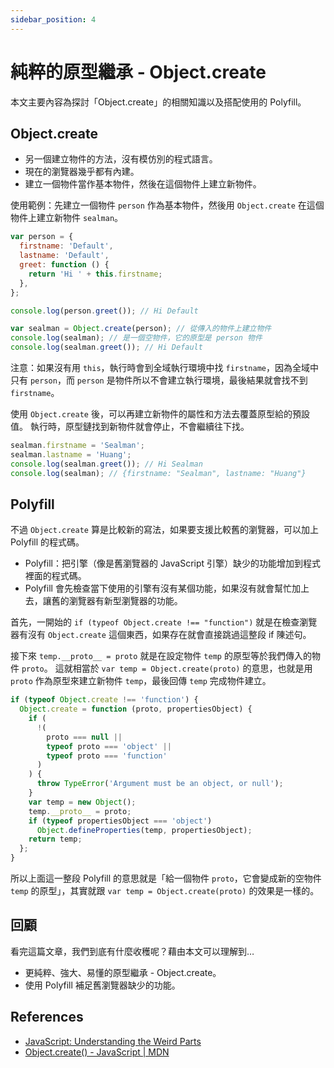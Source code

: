```yaml
---
sidebar_position: 4
---
```


# 純粹的原型繼承 - Object.create

本文主要內容為探討「Object.create」的相關知識以及搭配使用的 Polyfill。

## Object.create

- 另一個建立物件的方法，沒有模仿別的程式語言。
- 現在的瀏覽器幾乎都有內建。
- 建立一個物件當作基本物件，然後在這個物件上建立新物件。

使用範例：先建立一個物件 `person` 作為基本物件，然後用 `Object.create` 在這個物件上建立新物件 `sealman`。

```javascript
var person = {
  firstname: 'Default',
  lastname: 'Default',
  greet: function () {
    return 'Hi ' + this.firstname;
  },
};

console.log(person.greet()); // Hi Default

var sealman = Object.create(person); // 從傳入的物件上建立物件
console.log(sealman); // 是一個空物件，它的原型是 person 物件
console.log(sealman.greet()); // Hi Default
```

注意：如果沒有用 `this`，執行時會到全域執行環境中找 `firstname`，因為全域中只有 `person`，而 `person` 是物件所以不會建立執行環境，最後結果就會找不到 `firstname`。

使用 `Object.create` 後，可以再建立新物件的屬性和方法去覆蓋原型給的預設值。
執行時，原型鏈找到新物件就會停止，不會繼續往下找。

```javascript
sealman.firstname = 'Sealman';
sealman.lastname = 'Huang';
console.log(sealman.greet()); // Hi Sealman
console.log(sealman); // {firstname: "Sealman", lastname: "Huang"}
```

## Polyfill

不過 `Object.create` 算是比較新的寫法，如果要支援比較舊的瀏覽器，可以加上 Polyfill 的程式碼。

- Polyfill：把引擎（像是舊瀏覽器的 JavaScript 引擎）缺少的功能增加到程式裡面的程式碼。
- Polyfill 會先檢查當下使用的引擎有沒有某個功能，如果沒有就會幫忙加上去，讓舊的瀏覽器有新型瀏覽器的功能。

首先，一開始的 `if (typeof Object.create !== "function")` 就是在檢查瀏覽器有沒有 `Object.create` 這個東西，如果存在就會直接跳過這整段 if 陳述句。

接下來 `temp.__proto__ = proto` 就是在設定物件 `temp` 的原型等於我們傳入的物件 `proto`。
這就相當於 `var temp = Object.create(proto)` 的意思，也就是用 `proto` 作為原型來建立新物件 `temp`，最後回傳 `temp` 完成物件建立。

```javascript
if (typeof Object.create !== 'function') {
  Object.create = function (proto, propertiesObject) {
    if (
      !(
        proto === null ||
        typeof proto === 'object' ||
        typeof proto === 'function'
      )
    ) {
      throw TypeError('Argument must be an object, or null');
    }
    var temp = new Object();
    temp.__proto__ = proto;
    if (typeof propertiesObject === 'object')
      Object.defineProperties(temp, propertiesObject);
    return temp;
  };
}
```

所以上面這一整段 Polyfill 的意思就是「給一個物件 `proto`，它會變成新的空物件 `temp` 的原型」，其實就跟 `var temp = Object.create(proto)` 的效果是一樣的。

## 回顧

看完這篇文章，我們到底有什麼收穫呢？藉由本文可以理解到…

- 更純粹、強大、易懂的原型繼承 - Object.create。
- 使用 Polyfill 補足舊瀏覽器缺少的功能。

## References

- [JavaScript: Understanding the Weird Parts](https://www.udemy.com/course/understand-javascript/)
- [Object.create() - JavaScript | MDN](https://developer.mozilla.org/zh-TW/docs/Web/JavaScript/Reference/Global_Objects/Object/create)
